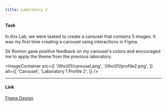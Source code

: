 ```yaml
---
title: Laboratory 2
---
```


#### Task

In this Lab, we were tasked to create a carousel that contains 5 images. It was my first time creating a carousel using interactions in Figma.

Sir Ronron gave positive feedback on my carousel's colors and encouraged me to apply the theme from the previous laboratory.

<ImageContainer
  src={[
    '/ithci01/carousel.png',
    '/ithci01/profile2.png',
  ]}
  alt={[
    'Carousel',
    'Laboratory 1 Profile 2',
  ]}
/>

---

#### Link

[Figma Design](https://www.figma.com/design/yb2Asfieoedh3LoSfEaw74/2A-CEDRIC-ANGULO?node-id=0-1&t=N8Hs8dbHwPMu0PcQ-1)

